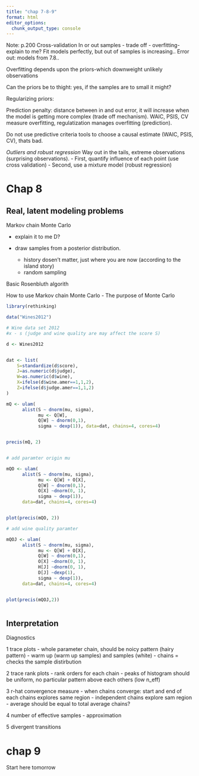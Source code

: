 ```yaml
---
title: "chap 7-8-9"
format: html
editor_options: 
  chunk_output_type: console
---
```



Note: 
p.200 
Cross-validation
In or out samples - trade off - overfitting-explain to me?
Fit models perfectly, but out of samples is increasing..
Error out: models from 7.8..

Overfitting depends upon the priors-which downweight unlikely observations

Can the priors be to thight: yes, if the samples are to small it might?

Regularizing priors:


Prediction penalty: distance between in and out error, it will increase when the model is getting more complex (trade off mechanism).
WAIC, PSIS, CV measure overfitting, regulatization manages overfitting (prediction).


Do not use predictive criteria tools to choose a causal estimate (WAIC, PSIS, CV), thats bad.

*Outliers and robust regression*
Way out in the tails, extreme observations (surprising observations).
- First, quantify influence of each point (use cross validation)
- Second, use a mixture model (robust regression)



# Chap 8

## Real, latent modeling problems


Markov chain Monte Carlo


- explain it to me D?


- draw samples from a posterior distribution.
  - history dosen't matter, just where you are now (according to the island story)
  - random sampling
  
Basic Rosenbluth algorith


How to use Markov chain Monte Carlo
- The purpose of Monte Carlo



```r
library(rethinking)

data("Wines2012")

# Wine data set 2012
#x - s (judge and wine quality are may affect the score S)

d <- Wines2012


dat <- list(
    S=standardize(d$score),
    J=as.numeric(d$judge),
    W=as.numeric(d$wine),
    X=ifelse(d$wine.amer==1,1,2),
    Z=ifelse(d$judge.amer==1,1,2)
)

mQ <- ulam(
      alist(S ~ dnorm(mu, sigma),
            mu <- Q[W],
            Q[W] ~ dnorm(0,1),
            sigma ~ dexp(1)), data=dat, chains=4, cores=4)


precis(mQ, 2)


# add paramter origin mu

mQO <- ulam(
      alist(S ~ dnorm(mu, sigma),
            mu <- Q[W] + O[X],
            Q[W] ~ dnorm(0,1),
            O[X] ~dnorm(0, 1),
            sigma ~ dexp(1)), 
      data=dat, chains=4, cores=4)


plot(precis(mQO, 2))

# add wine quality paramter

mQOJ <- ulam(
      alist(S ~ dnorm(mu, sigma),
            mu <- Q[W] + O[X],
            Q[W] ~ dnorm(0,1),
            O[X] ~dnorm(0, 1),
            H[J] ~dnorm(0, 1),
            D[J] ~dexp(1),
            sigma ~ dexp(1)), 
      data=dat, chains=4, cores=4)


plot(precis(mQOJ,2)) 



```

## Interpretation

Diagnostics

1 trace plots
- whole parameter chain, should be noicy pattern (hairy pattern)
- warm up (warm up samples) and samples (white)
- chains = checks the sample distirbution



2 trace rank plots
- rank orders for each chain
- peaks of histogram should be uniform, no particular pattern above each others (low n_eff)

3 r-hat convergence measure
- when chains converge: start and end of each chains explores same region
- independent chains explore sam region
- average should be equal to total average chains?

4 number of effective samples
- approximation
 
5 divergent transitions



# chap 9

Start here tomorrow





